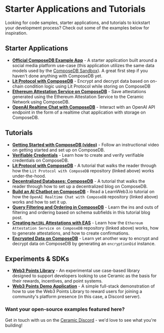 # Starter Applications and Tutorials

Looking for code samples, starter applications, and tutorials to kickstart your development process? Check out some of the examples below for inspiration.

## Starter Applications

- [**Official ComposeDB Example App**](https://github.com/ceramicstudio/ComposeDbExampleApp) - A starter application built around a social media platform use-case (this application utilizes the same data models used by the [ComposeDB Sandbox](/docs/composedb/sandbox)). A great first step if you haven't done anything with ComposeDB yet.
- [**Lit Protocol with ComposeDB**](https://github.com/ceramicstudio/lit-composedb) - Encrypt and decrypt data based on on-chain condition logic using Lit Protocol while storing on ComposeDB
- [**Ethereum Attestation Service on ComposeDB**](https://github.com/ceramicstudio/ceramic-eas) - Save attestations generated using the Ethereum Attestation Service to the Ceramic Network using ComposeDB.
- [**OpenAI Realtime Chat with ComposeDB**](https://github.com/ceramicstudio/ceramic-ai) - Interact with an OpenAI API endpoint in the form of a realtime chat application with storage on ComposeDB.

## Tutorials

- [**Getting Started with ComposeDB (video)**](https://www.youtube.com/watch?v=r68FXBTCBZ4) - Follow an instructional video on getting started and set up on ComposeDB.
- [**Verifiable Credentials**](./verifiable-credentials.mdx) - Learn how to create and verify verifiable credentials on ComposeDB.
- [**Lit Protocol with ComposeDB**](https://developer.litprotocol.com/v3/integrations/storage/ceramic-example) - A tutorial that walks the reader through how the `Lit Protocol with ComposeDB` repository (linked above) works under-the-hood.
- [**Decentralized Databases: ComposeDB**](https://dev.to/fllstck/decentralized-databases-composedb-49m3) - A tutorial that walks the reader through how to set up a decentralized blog on ComposeDB.
- [**Build an AI Chatbot on ComposeDB**](https://learnweb3.io/lessons/build-an-ai-chatbot-on-compose-db-and-the-ceramic-network) - Read a LearnWeb3.io tutorial on how the `OpenAI Realtime Chat with ComposeDB` repository (linked above) works and how to set it up.
- [**Query Filtering and Ordering in ComposeDB**](https://blog.ceramic.network/tutorial-query-filtering-and-ordering-in-composedb/) - Learn the ins and outs of filtering and ordering based on schema subfields in this tutorial blog post.
- [**Creating `MetIRL` Attestations with EAS**](https://docs.attest.sh/docs/tutorials/ceramic-storage) - Learn how the `Ethereum Attestation Service on ComposeDB` repository (linked above) works, how to generate attestations, and how to create confirmations.
- [**Encrypted Data on ComposeDB**](https://blog.ceramic.network/tutorial-encrypted-data-on-composedb/) - Learn yet another way to encrypt and decrypt data on ComposeDB by generating an `encryptionDid` instance.

## Experiments & SDKs

- [**Web3 Points Library**](https://github.com/ceramicstudio/solutions-sdk/tree/main/libraries/points) - An experimental use case-based library designed to support developers looking to use Ceramic as the basis for their rewards, incentives, and point systems.
- [**Web3 Points Demo Application**](https://github.com/ceramicstudio/points-example) - A simple full-stack demonstration of how to use the Web3 Points Library to reward users for joining a community's platform presence (in this case, a Discord server).

### **Want your open-source examples featured here?**

Get in touch with us on the [Ceramic Discord](https://chat.ceramic.network) - we'd love to see what you're building!
